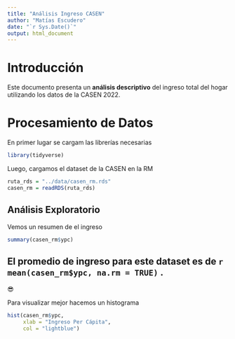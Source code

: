 ```yaml
---
title: "Análisis Ingreso CASEN"
author: "Matías Escudero"
date: "`r Sys.Date()`"
output: html_document
---
```


# Introducción

Este documento presenta un **análisis descriptivo** del ingreso total del hogar utilizando los datos de la CASEN 2022.

# Procesamiento de Datos

En primer lugar se cargam las librerías necesarias

```r
library(tidyverse)
```

Luego, cargamos el dataset de la CASEN en la RM

```r
ruta_rds = "../data/casen_rm.rds"
casen_rm = readRDS(ruta_rds)
```

## Análisis Exploratorio

Vemos un resumen de el ingreso

```r
summary(casen_rm$ypc)
```

## El promedio de ingreso para este dataset es de `r mean(casen_rm$ypc, na.rm = TRUE)` .

😎

Para visualizar mejor hacemos un histograma

```r
hist(casen_rm$ypc,
     xlab = "Ingreso Per Cápita",
     col = "lightblue")
```
